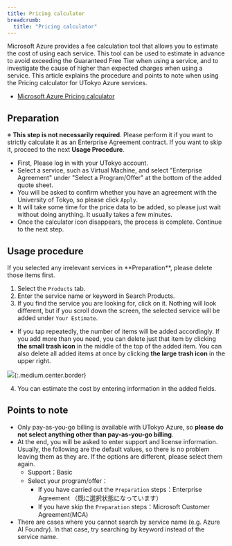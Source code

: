 ```yaml
---
title: Pricing calculator
breadcrumb:
  title: "Pricing calculator"
---
```


Microsoft Azure provides a fee calculation tool that allows you to estimate the cost of using each service. This tool can be used to estimate in advance to avoid exceeding the Guaranteed Free Tier when using a service, and to investigate the cause of higher than expected charges when using a service. This article explains the procedure and points to note when using the Pricing calculator for UTokyo Azure services.
- [Microsoft Azure Pricing calculator](https://azure.microsoft.com/en-us/pricing/calculator/)

## Preparation

※ **This step is not necessarily required**. Please perform it if you want to strictly calculate it as an Enterprise Agreement contract. If you want to skip it, proceed to the next **Usage Procedure**.

- First, Please log in with your UTokyo account. 
- Select a service, such as Virtual Machine, and select "Enterprise Agreement" under "Select a Program/Offer" at the bottom of the added quote sheet.
- You will be asked to confirm whether you have an agreement with the University of Tokyo, so please click `Apply`.
- It will take some time for the price data to be added, so please just wait without doing anything. It usually takes a few minutes.
- Once the calculator icon disappears, the process is complete. Continue to the next step.
  
## Usage procedure

<div class="box">
If you selected any irrelevant services in **Preparation**, please delete those items first.
</div>

1. Select the `Products` tab.
2. Enter the service name or keyword in Search Products.
3. If you find the service you are looking for, click on it. Nothing will look different, but if you scroll down the screen, the selected service will be added under `Your Estimate`.
  - If you tap repeatedly, the number of items will be added accordingly. If you add more than you need, you can delete just that item by clicking **the small trash icon** in the middle of the top of the added item. You can also delete all added items at once by clicking **the large trash icon** in the upper right.

![](img/02_calc_e2.png){:.medium.center.border}

4. You can estimate the cost by entering information in the added fields.

## Points to note

- Only pay-as-you-go billing is available with UTokyo Azure, so **please do not select anything other than pay-as-you-go billing**.
- At the end, you will be asked to enter support and license information. Usually, the following are the default values, so there is no problem leaving them as they are. If the options are different, please select them again.
  - Support：Basic
  - Select your program/offer：
    - If you have carried out the `Preparation` steps：Enterprise Agreement （既に選択状態になっています）
    - If you have skip the `Preparation` steps：Microsoft Customer Agreement(MCA)
- There are cases where you cannot search by service name (e.g. Azure AI Foundry). In that case, try searching by keyword instead of the service name.
